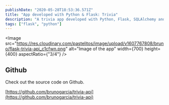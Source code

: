 ```yaml
---
publishDate: "2020-05-28T18:53:36.571Z"
title: "App developed with Python & Flask: Trivia"
description: "A trivia app developed with Python, Flask, SQLAlchemy and unittest for the Udacity Full-Stack Developer Nanodegree"
tags: ["flask", "python"]
---
```



<Image
	src="https://res.cloudinary.com/pastelitos/image/upload/v1607767808/bruno/flask-trivia-api_c1cfwn.png"
	alt="Image of the app"
	width={700}
	height={400}
	aspectRatio={"3/4"}
/>

## Github

Check out the source code on Github.

[https://github.com/brunogarcia/trivia-api](https://github.com/brunogarcia/trivia-api)

